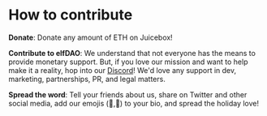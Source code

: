 # How to contribute

**Donate**: Donate any amount of ETH on Juicebox!  

**Contribute to elfDAO**: We understand that not everyone has the means to provide monetary support. But, if you love our mission and want to help make it a reality, hop into our [Discord](https://discord.gg/elfdao)! We'd love any support in dev, marketing, partnerships, PR, and legal matters.

**Spread the word**: Tell your friends about us, share on Twitter and other social media, add our emojis (🎄,🎄) to your bio, and spread the holiday love!
